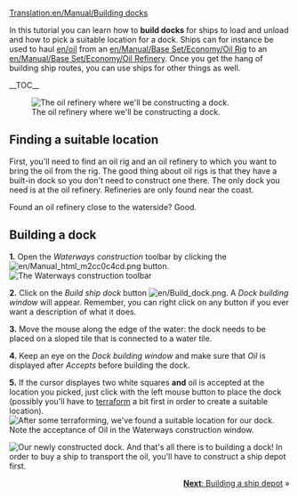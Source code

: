 [[Translation:en/Manual/Building docks]]
{{en/Tutorial}}

In this tutorial you can learn how to '''build docks''' for ships to load and unload and how to pick a suitable location for a dock. Ships can for instance be used to haul [[en/oil]] from an [[en/Manual/Base Set/Economy/Oil Rig]] to an [[en/Manual/Base Set/Economy/Oil Refinery]]. Once you get the hang of building ship routes, you can use ships for other things as well.

__TOC__

[[File:en/Dock construction 1.png|left|frame|The oil refinery where we'll be constructing a dock.]]
==Finding a suitable location==
First, you'll need to find an oil rig and an oil refinery to which you want to bring the oil from the rig. The good thing about oil rigs is that they have a built-in dock so you don't need to construct one there. The only dock you need is at the oil refinery. Refineries are only found near the coast.

Found an oil refinery close to the waterside? Good.
<div style="clear:left"></div>

==Building a dock==

'''1.''' Open the ''Waterways construction'' toolbar by clicking the [[File:en/Manual html m2cc0c4cd.png]] button.
[[File:en/Dock toolbar.png|frame|none|The Waterways construction toolbar]]

'''2.''' Click on the ''Build ship dock'' button [[File:en/Build dock.png]]. A ''Dock building window'' will appear. Remember, you can right click on any button if you ever want a description of what it does.

'''3.''' Move the mouse along the edge of the water: the dock needs to be placed on a sloped tile that is connected to a water tile.

'''4.''' Keep an eye on the ''Dock building window'' and make sure that ''Oil'' is displayed after ''Accepts'' before building the dock.

'''5.''' If the cursor displayes two white squares '''and''' oil is accepted at the location you picked, just click with the left mouse button to place the dock (possibly you'll have to [[en/Manual/Landscaping|terraform]] a bit first in order to create a suitable location).
[[File:en/Dock construction 2.png|frame|none|After some [[en/Manual/Landscaping|terraforming]], we've found a suitable location for our dock. Note the acceptance of Oil in the Waterways construction window.]]


[[File:en/Dock construction 3.png|frame|right|Our newly constructed dock.]]
And that's all there is to building a dock! In order to buy a ship to transport the oil, you'll have to construct a ship depot first.

<span style="float: right">[[en/Manual/Building ship depots|'''Next''': Building a ship depot]] &raquo;</span>